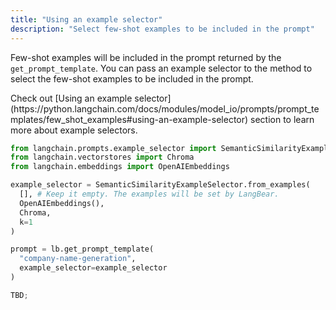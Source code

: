 ```yaml
---
title: "Using an example selector"
description: "Select few-shot examples to be included in the prompt"
---
```


Few-shot examples will be included in the prompt returned by the `get_prompt_template`.
You can pass an example selector to the method to select the few-shot examples to be
included in the prompt.

<Note>
  Check out [Using an example
  selector](https://python.langchain.com/docs/modules/model_io/prompts/prompt_templates/few_shot_examples#using-an-example-selector)
  section to learn more about example selectors.
</Note>

<CodeGroup>

```python python
from langchain.prompts.example_selector import SemanticSimilarityExampleSelector
from langchain.vectorstores import Chroma
from langchain.embeddings import OpenAIEmbeddings

example_selector = SemanticSimilarityExampleSelector.from_examples(
  [], # Keep it empty. The examples will be set by LangBear.
  OpenAIEmbeddings(),
  Chroma,
  k=1
)

prompt = lb.get_prompt_template(
  "company-name-generation",
  example_selector=example_selector
)
```

```typescript typescript
TBD;
```

</CodeGroup>
